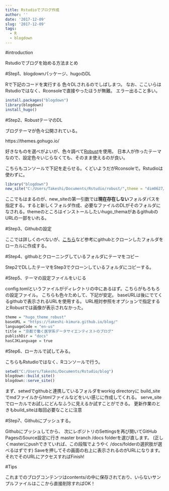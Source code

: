 ```yaml
---
title: Rstudioでブログ作成
author: ''
date: '2017-12-09'
slug: '2017-12-09'
tags:
  - R
  - blogdown
---
```


#introduction

Rstudioでブログを始める方法まとめ

#Step1、blogdownパッケージ、hugoのDL

Rで下記のコードを実行する
色々DLされるのでしばしまつ。
なお、ここいらはRstudioではなく、Rconsoleで直接やったほうが無難。
エラー出ること多い。

```r
install.packages("blogdown")
library(blogdown)
install_hugo()
```

#Step2、RobustテーマのDL

ブログテーマが色々公開されている。

https://themes.gohugo.io/

好きなものを選べがよいが、色々調べて[Robust](https://themes.gohugo.io/robust/)を使用。
日本人が作ったテーマなので、設定色々いじらなくても、そのまま使えるのが良い。

こちらもコンソールで下記を走らせる。くどいようだがRconsoleで。Rstudioは使わずに。

```r
library("blogdown")
new_site("C:/Users/Takeshi/Documents/Rstudio/robust/",theme = "dim0627/hugo_theme_robust")
```

ここでもはまるのが、new_siteの第一引数では**現在存在しない**フォルダパスを指定する。すると新しくフォルダ作成、必要なファイルのDLがそのフォルダになされる。themeのところはインストールしたいhugo_themaがあるgithubのURLの一部をいれる。

#Step3、Githubの設定

ここでは詳しくのべないが、[こちら](https://qiita.com/masato_t/items/7bbfa74f8de0dc06c91c)など参考にgithubとクローンしたフォルダをローカルに作成する。

#Step4、githubとクローニングしているフォルダにテーマをコピー

Step2でDLしたテーマをStep3でクローンしているフォルダにコピーする。

#Step5、テーマの設定ファイルをいじる

config.tomlというファイルがディレクトリの中にあるはず。こちらがもろもろの設定ファイル。
こちらも色々ためして、下記が安定。
baseURLは後にでてくるgithubで表示されるURLを使用する。
URL相対参照をオプションで指定するとRobustでは画像が表示されなかった。


```r
theme = "hugo_theme_robust"
baseURL = "https://takeshi-kimura.github.io/blog/"
languageCode = "en-us"
title = "京都で働く医学系データサイエンティストのブログ"
publishDir = "docs"
hasCJKLanguage = true
```

#Step6、ローカルで試してみる。

こちらもRstudioではなく、Rコンソールで行う。

```r
setwd("C:/Users/Takeshi/Documents/Rstudio/blog")
blogdown::build_site()
blogdown::serve_site()
```

まず、setwdでgithubと連携しているフォルダをworkig directoryに
build_siteでmdファイルからhtmlファイルなどをいい感じに作成してくれる。
serve_siteでローカルでお試しにどんなふうに見えるか試すことができる。
更新作業のときもbuild_siteは毎回必要なことに注意

#Step7、Githubにプッシュする。

Githubにプッシュしてから、
次にレポジトリのSettingsを再び開いてGitHub PagesのSource設定に行き
master branch /docs folderを選び直します。
(正しくmasterにpushできていれば、この段階でようやく
/docs/folderの選択肢が選べるはずです)
Saveを押してその画面の右上に表示されるのがURLになります。
それでそのURLにアクセスすればFinish!

#Tips

これまでのブログコンテンツはcontents/の中に保存されており、いらないサンプルファイルはここから直接削除すればOK！



